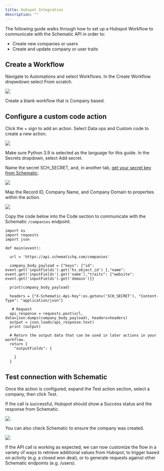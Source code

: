 ```yaml
---
title: Hubspot Integration
description: ""
---
```


The following guide walks through how to set up a Hubspot Workflow to communicate with the Schematic API in order to:
* Create new companies or users
* Create and update company or user traits

## Create a Workflow

Navigate to Automations and select Workflows. In the Create Workflow dropwdown select From scratch.

<img
  src="/images/hubspot_integration_1.png"
/>

Create a blank workflow that is Company based.

## Configure a custom code action

Click the + sign to add an action. Select Data ops and Custom code to create a new action.

<img
  src="/images/hubspot_integration_2.png"
/>

Make sure Python 3.9 is selected as the language for this guide. In the Secrets dropdown, select Add secret.

Name the secret SCH_SECRET, and, in another tab, [get your secret key from Schematic](/quickstart#create-an-api-key).

<img
  src="/images/hubspot_integration_3.png"
/>

Map the Record ID, Company Name, and Company Domain to properties within the action.

<img
  src="/images/hubspot_integration_4.png"
/>

Copy the code below into the Code section to communicate with the Schematic ```/companies``` endpoint.

```
import os
import requests
import json

def main(event):
  
  url = 'https://api.schematichq.com/companies'
  
  company_body_payload = {"keys": {"id": event.get('inputFields').get('hs_object_id') },"name": event.get('inputFields').get('name'),"traits": {"website": event.get('inputFields').get('domain')}}
  
  print(company_body_payload)
  
  headers = {"X-Schematic-Api-Key":os.getenv('SCH_SECRET'), "Content-Type": "application/json"}
    
   # Request
  api_response = requests.post(url, data=json.dumps(company_body_payload), headers=headers)
  output = json.loads(api_response.text) 
  print (output) 
  
  # Return the output data that can be used in later actions in your workflow.
  return {
    "outputFields": {

    }
  }
```

## Test connection with Schematic

Once the action is configured, expand the Test action section, select a company, then click Test.

If the call is successful, Hubspot should show a Success status and the response from Schematic.

<img
  src="/images/hubspot_integration_5.png"
/>

You can also check Schematic to ensure the company was created.

<img
  src="/images/hubspot_integration_6.png"
/>

If the API call is working as expected, we can now customize the flow in a variety of ways to retrieve additional values from Hubspot, to trigger based on activity (e.g. a closed won deal), or to generate requests against other Schematic endpoints (e.g. /users).